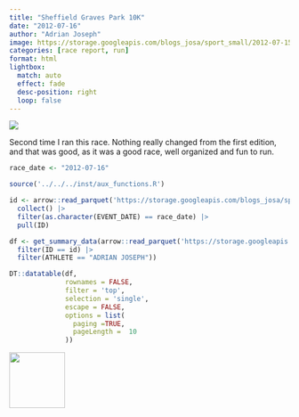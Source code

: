 ```yaml
---
title: "Sheffield Graves Park 10K"
date: "2012-07-16"
author: "Adrian Joseph"
image: https://storage.googleapis.com/blogs_josa/sport_small/2012-07-15_SHEFFIELD_GRAVES_PARK/img/00.png
categories: [race report, run]
format: html
lightbox:
  match: auto
  effect: fade
  desc-position: right
  loop: false
---
```


![](https://storage.googleapis.com/blogs_josa/sport_small/2012-07-15_SHEFFIELD_GRAVES_PARK/img/00.png)

Second time I ran this race. Nothing really changed from the first edition, and that was good, as it was a good race, well organized and fun to run.

```r
race_date <- "2012-07-16"

source('../../../inst/aux_functions.R')

id <- arrow::read_parquet('https://storage.googleapis.com/blogs_josa/sport/parquets/main_dataset.parquet') |>
  collect() |>
  filter(as.character(EVENT_DATE) == race_date) |>
  pull(ID)

df <- get_summary_data(arrow::read_parquet('https://storage.googleapis.com/blogs_josa/sport/parquets/all_results.parquet') |>
  filter(ID == id) |>
  filter(ATHLETE == "ADRIAN JOSEPH"))

DT::datatable(df,
              rownames = FALSE,
              filter = 'top',
              selection = 'single',
              escape = FALSE,
              options = list(
                paging =TRUE,
                pageLength =  10
              ))
```





::: {layout-ncol=4}
![](https://storage.googleapis.com/blogs_josa/sport_small/2012-07-15_SHEFFIELD_GRAVES_PARK/img/00.png){ width="100" group="hi" }


:::
